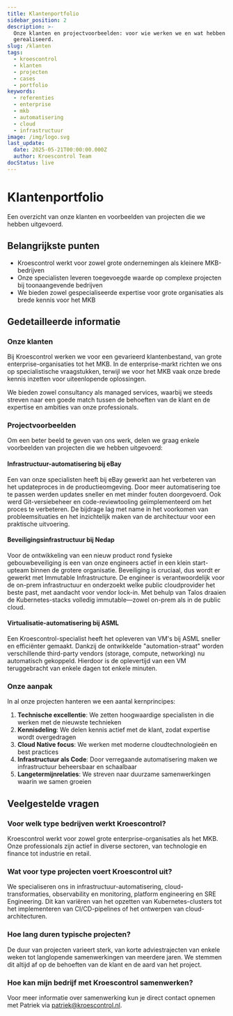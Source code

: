 ```yaml
---
title: Klantenportfolio
sidebar_position: 2
description: >-
  Onze klanten en projectvoorbeelden: voor wie werken we en wat hebben we
  gerealiseerd.
slug: /klanten
tags:
  - kroescontrol
  - klanten
  - projecten
  - cases
  - portfolio
keywords:
  - referenties
  - enterprise
  - mkb
  - automatisering
  - cloud
  - infrastructuur
image: /img/logo.svg
last_update:
  date: 2025-05-21T00:00:00.000Z
  author: Kroescontrol Team
docStatus: live
---
```


# Klantenportfolio

Een overzicht van onze klanten en voorbeelden van projecten die we hebben uitgevoerd.

## Belangrijkste punten

- Kroescontrol werkt voor zowel grote ondernemingen als kleinere MKB-bedrijven
- Onze specialisten leveren toegevoegde waarde op complexe projecten bij toonaangevende bedrijven
- We bieden zowel gespecialiseerde expertise voor grote organisaties als brede kennis voor het MKB

## Gedetailleerde informatie

### Onze klanten

Bij Kroescontrol werken we voor een gevarieerd klantenbestand, van grote enterprise-organisaties tot het MKB. In de enterprise-markt richten we ons op specialistische vraagstukken, terwijl we voor het MKB vaak onze brede kennis inzetten voor uiteenlopende oplossingen.

We bieden zowel consultancy als managed services, waarbij we steeds streven naar een goede match tussen de behoeften van de klant en de expertise en ambities van onze professionals.

### Projectvoorbeelden

Om een beter beeld te geven van ons werk, delen we graag enkele voorbeelden van projecten die we hebben uitgevoerd:

#### Infrastructuur-automatisering bij eBay

Een van onze specialisten heeft bij eBay gewerkt aan het verbeteren van het updateproces in de productieomgeving. Door meer automatisering toe te passen werden updates sneller en met minder fouten doorgevoerd. Ook werd Git-versiebeheer en code-reviewtooling geïmplementeerd om het proces te verbeteren. De bijdrage lag met name in het voorkomen van probleemsituaties en het inzichtelijk maken van de architectuur voor een praktische uitvoering.

#### Beveiligingsinfrastructuur bij Nedap

Voor de ontwikkeling van een nieuw product rond fysieke gebouwbeveiliging is een van onze engineers actief in een klein start-upteam binnen de grotere organisatie. Beveiliging is cruciaal, dus wordt er gewerkt met Immutable Infrastructure. De engineer is verantwoordelijk voor de on-prem infrastructuur en onderzoekt welke public cloudprovider het beste past, met aandacht voor vendor lock-in. Met behulp van Talos draaien de Kubernetes-stacks volledig immutable—zowel on-prem als in de public cloud.

#### Virtualisatie-automatisering bij ASML

Een Kroescontrol-specialist heeft het opleveren van VM's bij ASML sneller en efficiënter gemaakt. Dankzij de ontwikkelde "automation-straat" worden verschillende third-party vendors (storage, compute, networking) nu automatisch gekoppeld. Hierdoor is de oplevertijd van een VM teruggebracht van enkele dagen tot enkele minuten.

### Onze aanpak

In al onze projecten hanteren we een aantal kernprincipes:

1. **Technische excellentie**: We zetten hoogwaardige specialisten in die werken met de nieuwste technieken
2. **Kennisdeling**: We delen kennis actief met de klant, zodat expertise wordt overgedragen
3. **Cloud Native focus**: We werken met moderne cloudtechnologieën en best practices
4. **Infrastructuur als Code**: Door verregaande automatisering maken we infrastructuur beheersbaar en schaalbaar
5. **Langetermijnrelaties**: We streven naar duurzame samenwerkingen waarin we samen groeien

## Veelgestelde vragen

### Voor welk type bedrijven werkt Kroescontrol?

Kroescontrol werkt voor zowel grote enterprise-organisaties als het MKB. Onze professionals zijn actief in diverse sectoren, van technologie en finance tot industrie en retail.

### Wat voor type projecten voert Kroescontrol uit?

We specialiseren ons in infrastructuur-automatisering, cloud-transformaties, observability en monitoring, platform engineering en SRE Engineering. Dit kan variëren van het opzetten van Kubernetes-clusters tot het implementeren van CI/CD-pipelines of het ontwerpen van cloud-architecturen.

### Hoe lang duren typische projecten?

De duur van projecten varieert sterk, van korte adviestrajecten van enkele weken tot langlopende samenwerkingen van meerdere jaren. We stemmen dit altijd af op de behoeften van de klant en de aard van het project.

### Hoe kan mijn bedrijf met Kroescontrol samenwerken?

Voor meer informatie over samenwerking kun je direct contact opnemen met Patriek via [patriek@kroescontrol.nl](mailto:patriek@kroescontrol.nl).
